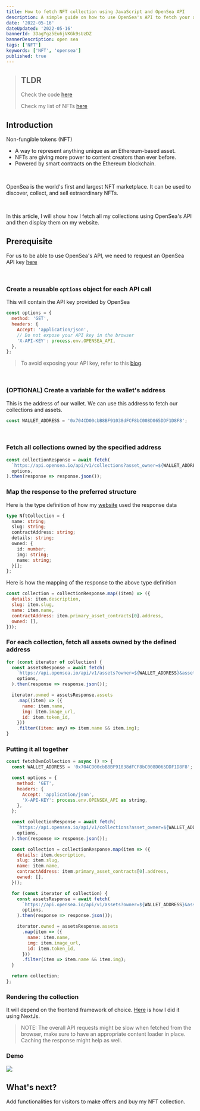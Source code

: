 ```yaml
---
title: How to fetch NFT collection using JavaScript and OpenSea API
description: A simple guide on how to use OpenSea's API to fetch your assets
date: '2022-05-16'
dateUpdated: '2022-05-16'
bannerId: 3DagYgz5Eu6jVKGk9sUzDZ
bannerDescription: open sea 
tags: ['NFT']
keywords: ['NFT', 'opensea']
published: true 
---
```


> ## TLDR
> Check the code <a href="#tldr" target="_self">here</a>
>
> Check my list of NFTs [here](https://codegino.com/nft)

## Introduction

Non-fungible tokens (NFT)
- A way to represent anything unique as an Ethereum-based asset.
- NFTs are giving more power to content creators than ever before.
- Powered by smart contracts on the Ethereum blockchain.

<br />

OpenSea is the world's first and largest NFT marketplace. It can be used to discover, collect, and sell extraordinary NFTs.

<br />

In this article, I will show how I fetch all my collections using OpenSea's API and then display them on my website.

## Prerequisite

For us to be able to use OpenSea's API, we need to request an OpenSea API key [here](https://docs.opensea.io/reference/request-an-api-key)

<br />

### Create a reusable `options` object for each API call

This will contain the API key provided by OpenSea

```js
const options = {
  method: 'GET',
  headers: {
    Accept: 'application/json',
    // Do not expose your API key in the browser
    'X-API-KEY': process.env.OPENSEA_API,
  },
};
```

> To avoid exposing your API key, refer to this [blog](https://dev.to/codegino/handling-sensitive-client-side-api-keys-in-next-2o0g).

<br />

### (OPTIONAL) Create a variable for the wallet's address

This is the address of our wallet. We can use this address to fetch our collections and assets.

```js
const WALLET_ADDRESS = '0x704CD00cbB8BF91038dFCF8bC008D065DDF1D8F8';
```

<br />

### Fetch all collections owned by the specified address

```js
const collectionResponse = await fetch(
  `https://api.opensea.io/api/v1/collections?asset_owner=${WALLET_ADDRESS}`,
  options,
).then(response => response.json());
```

### Map the response to the preferred structure

Here is the type definition of how my [website](https://codegino.com/nft) used the response data 

```ts
type NftCollection = {
  name: string;
  slug: string;
  contractAddress: string;
  details: string;
  owned: {
    id: number;
    img: string;
    name: string;
  }[];
};
```

Here is how the mapping of the response to the above type definition

```js
const collection = collectionResponse.map((item) => ({
  details: item.description,
  slug: item.slug,
  name: item.name,
  contractAddress: item.primary_asset_contracts[0].address,
  owned: [],
}));
```


### For each collection, fetch all assets owned by the defined address

```js
for (const iterator of collection) {
  const assetsResponse = await fetch(
    `https://api.opensea.io/api/v1/assets?owner=${WALLET_ADDRESS}&asset_contract_address=${iterator.contractAddress}&include_orders=false`,
    options,
  ).then(response => response.json());

  iterator.owned = assetsResponse.assets
    .map((item) => ({
      name: item.name,
      img: item.image_url,
      id: item.token_id,
    }))
    .filter((item: any) => item.name && item.img);
}
```

### Putting it all together  <Bookmark id="tldr"/>

```js
const fetchOwnCollection = async () => {
  const WALLET_ADDRESS = '0x704CD00cbB8BF91038dFCF8bC008D065DDF1D8F8';

  const options = {
    method: 'GET',
    headers: {
      Accept: 'application/json',
      'X-API-KEY': process.env.OPENSEA_API as string,
    },
  };

  const collectionResponse = await fetch(
    `https://api.opensea.io/api/v1/collections?asset_owner=${WALLET_ADDRESS}`,
    options,
  ).then(response => response.json());

  const collection = collectionResponse.map(item => ({
    details: item.description,
    slug: item.slug,
    name: item.name,
    contractAddress: item.primary_asset_contracts[0].address,
    owned: [],
  }));

  for (const iterator of collection) {
    const assetsResponse = await fetch(
      `https://api.opensea.io/api/v1/assets?owner=${WALLET_ADDRESS}&asset_contract_address=${iterator.contractAddress}&include_orders=false`,
      options,
    ).then(response => response.json());

    iterator.owned = assetsResponse.assets
      .map(item => ({
        name: item.name,
        img: item.image_url,
        id: item.token_id,
      }))
      .filter(item => item.name && item.img);
  }

  return collection;
};
```

### Rendering the collection

It will depend on the frontend framework of choice. [Here](https://github.com/codegino/profile/blob/main/src/pages/nft/index.tsx#L22) is how I did it using NextJs.

> NOTE: The overall API requests might be slow when fetched from the browser, make sure to have an appropriate content loader in place. Caching the response might help as well.

### Demo

<Img src="https://dev-to-uploads.s3.amazonaws.com/uploads/articles/tr8gafjragivoqqsum40.gif" height={766} width={1416} />

<br />

## What's next?

Add functionalities for visitors to make offers and buy my NFT collection.